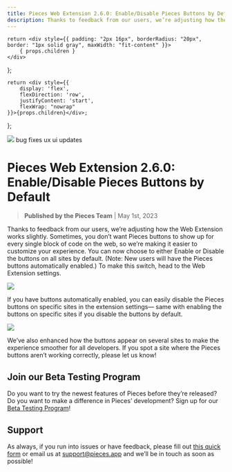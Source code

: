 ```yaml
---
title: Pieces Web Extension 2.6.0: Enable/Disable Pieces Buttons by Default
description: Thanks to feedback from our users, we’re adjusting how the Web Extension works slightly. Sometimes, you don’t want Pieces buttons to show up for every single block of code on the web, so we’re making it easier to customize your experience.
---
```


    return <div style={{ padding: "2px 16px", borderRadius: "20px", border: "1px solid gray", maxWidth: "fit-content" }}>
        { props.children }
    </div>
};

    return <div style={{
        display: 'flex',
        flexDirection: 'row',
        justifyContent: 'start',
        flexWrap: "nowrap"
    }}>{props.children}</div>;
};

<link rel="canonical" href="https://code.pieces.app/updates/pieces-web-extension-adjust-default-settings" />

![](https://uploads-ssl.webflow.com/6143afec68f555387049efb3/643846ec4fd1146c83718fa6_group-1031_0eccbb1cb6543ef63eebf653f2fe77b8_2000.jpeg)
<GridFlexRow><Tag>bug fixes</Tag> <Tag>ux ui updates</Tag></GridFlexRow>

# Pieces Web Extension 2.6.0: Enable/Disable Pieces Buttons by Default
> **Published by the Pieces Team** | May 1st, 2023

Thanks to feedback from our users, we’re adjusting how the Web Extension works slightly. Sometimes, you don’t want Pieces buttons to show up for every single block of code on the web, so we’re making it easier to customize your experience.
You can now choose to either Enable or Disable the buttons on all sites by default. (Note: New users will have the Pieces buttons automatically enabled.) To make this switch, head to the Web Extension settings.

![](https://uploads-ssl.webflow.com/6143afec68f555387049efb3/64384895b9fec7afcfa232e7_image1_00eef52690e6bd4fe82bb5176c597d0d_800.jpeg)

If you have buttons automatically enabled, you can easily disable the Pieces buttons on specific sites in the extension settings— same with enabling the buttons on specific sites if you disable the buttons by default.

![](https://uploads-ssl.webflow.com/6143afec68f555387049efb3/64384895b9fec785efa23307_image2_78d5a2d115f135565493123b7f08f801_800.jpeg)

We’ve also enhanced how the buttons appear on several sites to make the experience smoother for all developers. If you spot a site where the Pieces buttons aren’t working correctly, please let us know!

## Join our Beta Testing Program
Do you want to try the newest features of Pieces before they’re released? Do you want to make a difference in Pieces’ development? Sign up for our <a href="https://getpieces.typeform.com/to/XGGlUqEI" target="_blank" rel="noopener noreferrer">Beta Testing Program</a>!

## Support
As always, if you run into issues or have feedback, please fill out <a href="https://getpieces.typeform.com/to/mCjBSIjF" target="_blank" rel="noopener noreferrer">this quick form</a> or email us at <a href="mailto:support@pieces.app" target="_blank" rel="noopener noreferrer">support@pieces.app</a> and we’ll be in touch as soon as possible!

